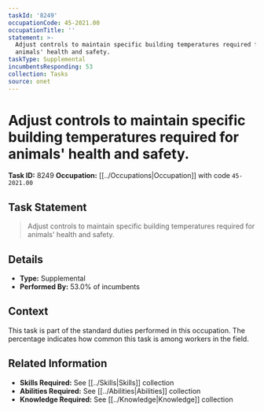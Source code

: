 ```yaml
---
taskId: '8249'
occupationCode: 45-2021.00
occupationTitle: ''
statement: >-
  Adjust controls to maintain specific building temperatures required for
  animals' health and safety.
taskType: Supplemental
incumbentsResponding: 53
collection: Tasks
source: onet
---
```

# Adjust controls to maintain specific building temperatures required for animals' health and safety.

**Task ID:** 8249
**Occupation:** [[../Occupations|Occupation]] with code `45-2021.00`

## Task Statement

> Adjust controls to maintain specific building temperatures required for animals' health and safety.

## Details

- **Type:** Supplemental
- **Performed By:** 53.0% of incumbents

## Context

This task is part of the standard duties performed in this occupation. The percentage indicates how common this task is among workers in the field.

## Related Information

- **Skills Required:** See [[../Skills|Skills]] collection
- **Abilities Required:** See [[../Abilities|Abilities]] collection
- **Knowledge Required:** See [[../Knowledge|Knowledge]] collection
